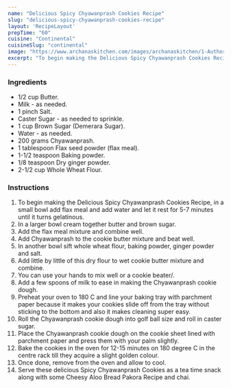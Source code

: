 ---
name: "Delicious Spicy Chyawanprash Cookies Recipe"
slug: "delicious-spicy-chyawanprash-cookies-recipe"
layout: 'RecipeLayout'
prepTime: "60"
cuisine: "Continental"
cuisineSlug: "continental"
image: "https://www.archanaskitchen.com/images/archanaskitchen/1-Author/Anshu_Pande/Delicious_Spicy_Chyawanprash_Cookies_Recipe-1.jpg"
excerpt: "To begin making the Delicious Spicy Chyawanprash Cookies Recipe, in a small bowl add flax meal and add water and let it rest for 5-7 minutes until it turns gelatinous"
---

### Ingredients

- 1/2 cup Butter.
- Milk - as needed.
- 1 pinch Salt.
- Caster Sugar - as needed to sprinkle.
- 1 cup Brown Sugar (Demerara Sugar).
- Water - as needed.
- 200 grams Chyawanprash.
- 1 tablespoon Flax seed powder (flax meal).
- 1-1/2 teaspoon Baking powder.
- 1/8 teaspoon Dry ginger powder.
- 2-1/2 cup Whole Wheat Flour.

### Instructions

1. To begin making the Delicious Spicy Chyawanprash Cookies Recipe, in a small bowl add flax meal and add water and let it rest for 5-7 minutes until it turns gelatinous.
1. In a larger bowl cream together butter and brown sugar.
1. Add the flax meal mixture and combine well.
1. Add Chyawanprash to the cookie butter mixture and beat well.
1. In another bowl sift whole wheat flour,  baking powder, ginger powder and salt.
1. Add little by little of this dry flour to wet cookie butter mixture and combine.
1. You can use your hands to mix well or a cookie beater/.
1. Add a few spoons of milk to ease in making the Chyawanprash cookie dough.
1. Preheat your oven to 180 C and line your baking tray with parchment paper because it makes your cookies slide off from the tray without sticking to the bottom and also it makes cleaning super easy.
1. Roll the Chyawanprash cookie dough into golf ball size and roll in caster sugar.
1. Place the Chyawanprash cookie dough on the cookie sheet lined with parchment paper and press them with your palm slightly.
1. Bake the cookies in the oven for 12-15 minutes on 180 degree C in the centre rack till they acquire a slight golden colour.
1. Once done, remove from the oven and allow to cool.
1. Serve these delicious Spicy Chyawanprash Cookies as a tea time snack along with some Cheesy Aloo Bread Pakora Recipe and chai.
